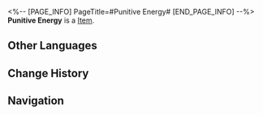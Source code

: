 <%-- [PAGE_INFO]
PageTitle=#Punitive Energy#
[END_PAGE_INFO] --%>
{{Item Infobox
|title       = Punitive Energy
|id          = 401005
|image       = Item Punitive Energy.png
|type        = 
|invCategory = Consumables
|rarity      = 2
|effect      = Upon use, immediately recovers 4 Technique Points for your team, but each team member loses HP equal to 15% of their Max HP.
|description = Just looking at it fills you with determination.
|source1     = [[Omni-Synthesizer]]
}}
{{Description|1=''"If anger can be used as energy, mine is off the charts."''}}
'''Punitive Energy''' is a [[Item]].

==Other Languages==
{{Other Languages
|en   = Punitive Energy
|zhs  = 惩戒能量
|zht  = 懲戒能量
|ja   = 懲戒エネルギー
|ko   = 징벌의 에너지
|es   = Energía punitiva
|fr   = Énergie punitive
|ru   = Карательная энергия
|th   = Punitive Energy
|vi   = Năng Lượng Trừng Phạt
|de   = Strafende Energie
|id   = Punitive Energy
|pt   = Energia Punitiva
}}

==Change History==
{{Change History|2.0}}

==Navigation==
{{Consumable Navbox}}